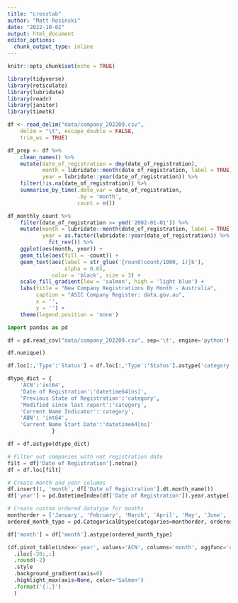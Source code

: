 ---
title: "crosstab"
author: "Matt Rosinski"
date: "2022-10-02"
output: html_document
editor_options: 
  chunk_output_type: inline
---

```{r setup, include=FALSE}
knitr::opts_chunk$set(echo = TRUE)
```

```{r}
library(tidyverse)
library(reticulate)
library(lubridate)
library(readr)
library(janitor)
library(timetk)

df <- read_delim("data/company_202209.csv", 
    delim = "\t", escape_double = FALSE, 
    trim_ws = TRUE)

df_prep <- df %>% 
    clean_names() %>% 
    mutate(date_of_registration = dmy(date_of_registration),
           month = lubridate::month(date_of_registration, label = TRUE),
           year = lubridate::year(date_of_registration)) %>%
    filter(!is.na(date_of_registration)) %>% 
    summarise_by_time(.date_var = date_of_registration, 
                      .by = 'month', 
                      count = n())

df_monthly_count %>% 
    filter(date_of_registration >= ymd('2002-01-01')) %>% 
    mutate(month = lubridate::month(date_of_registration, label = TRUE),
           year = as.factor(lubridate::year(date_of_registration)) %>% 
             fct_rev()) %>%
    ggplot(aes(month, year)) +
    geom_tile(aes(fill = -count)) +
    geom_text(aes(label = str_glue('{round(count/1000, 1)}k'), 
                  alpha = 0.6), 
              color = 'black', size = 3) +
    scale_fill_gradient(low = 'salmon', high = 'light blue') +
    labs(title = "New Company Registrations By Month - Australia",
         caption = "ASIC Company Register: data.gov.au",
         x = '',
         y = '') +
    theme(legend.position = 'none')

```

```{python}
import pandas as pd

df = pd.read_csv("data/company_202209.csv", sep='\t', engine='python')

df.nunique()

df.loc[:,'Type':'Status'] = df.loc[:,'Type':'Status'].astype('category')

dtype_dict = {
    'ACN':'int64',
    'Date of Registration':'datetime64[ns]',
    'Previous State of Registration':'category',
    'Modified since last report':'category',
    'Current Name Indicator':'category',
    'ABN': 'int64',
    'Current Name Start Date':'datetime64[ns]'
              }

df = df.astype(dtype_dict)

# Filter out companies with not registration date
filt = df['Date of Registration'].notna()
df = df.loc[filt]

# Create month and year columns
df.insert(1, 'month', df['Date of Registration'].dt.month_name())
df['year'] = pd.DatetimeIndex(df['Date of Registration']).year.astype('Int16')

# Create custom ordered datatype for months
monthorder = ['January', 'February', 'March', 'April', 'May', 'June', 'July', 'August', 'September', 'October', 'November', 'December']
ordered_month_type = pd.CategoricalDtype(categories=monthorder, ordered=True)

df['month'] = df['month'].astype(ordered_month_type)
```


```{python}

(df.pivot_table(index='year', values='ACN', columns='month', aggfunc='count')
  .iloc[-20:,:]
  .round(-2)
  .style
  .background_gradient(axis=0)
  .highlight_max(axis=None, color='Salmon')
  .format('{:,}')
  )

```

